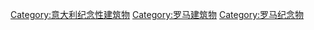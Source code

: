 [[Category:意大利纪念性建筑物|Category:意大利纪念性建筑物]]
[[Category:罗马建筑物|Category:罗马建筑物]]
[[Category:罗马纪念物|Category:罗马纪念物]]